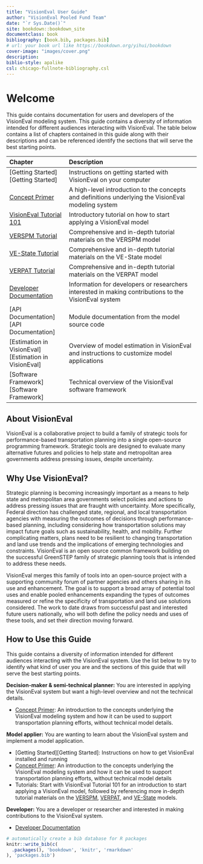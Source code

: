 ```yaml
--- 
title: "VisionEval User Guide"
author: "VisionEval Pooled Fund Team"
date: "`r Sys.Date()`"
site: bookdown::bookdown_site
documentclass: book
bibliography: [book.bib, packages.bib]
# url: your book url like https://bookdown.org/yihui/bookdown
cover-image: "images/cover.png"
description: 
biblio-style: apalike
csl: chicago-fullnote-bibliography.csl
---
```


# Welcome {-}

This guide contains documentation for users and developers of the VisionEval modeling system. This guide contains a diversity of information intended for different audiences interacting with VisionEval. The table below contains a list of chapters contained in this guide along with their descriptions and can be referenced identify the sections that will serve the best starting points.

| Chapter | Description|
|:-------------|:-----------------------------|
| [Getting Started][Getting Started] | Instructions on getting started with VisionEval on your computer |
| [Concept Primer](#conceptprimer) | A high-level introduction to the concepts and definitions underlying the VisionEval modeling system |
| [VisionEval Tutorial 101](#tutorial) | Introductory tutorial on how to start applying a VisionEval model |
| [VERSPM Tutorial](#verspm) | Comprehensive and in-depth tutorial materials on the VERSPM model |
| [VE-State Tutorial](#vestate) | Comprehensive and in-depth tutorial materials on the VE-State model |
| [VERPAT Tutorial](#verpat) | Comprehensive and in-depth tutorial materials on the VERPAT model |
| [Developer Documentation](#developer) | Information for developers or researchers interested in making contributions to the VisionEval system |
| [API Documentation][API Documentation] | Module documentation from the model source code |
| [Estimation in VisionEval][Estimation in VisionEval] | Overview of model estimation in VisionEval and instructions to customize model applications |
| [Software Framework][Software Framework] | Technical overview of the VisionEval software framework |

## About VisionEval {-}
VisionEval is a collaborative project to build a family of strategic tools for performance-based transportation planning into a single open-source programming framework. Strategic tools are designed to evaluate many alternative futures and policies to help state and metropolitan area governments address pressing issues, despite uncertainty. 

## Why Use VisionEval? {-}
Strategic planning is becoming increasingly important as a means to help state and metropolitan area governments select policies and actions to address pressing issues that are fraught with uncertainty. More specifically, Federal direction has challenged state, regional, and local transportation agencies with measuring the outcomes of decisions through performance-based planning, including considering how transportation solutions may impact future goals such as sustainability, health, and mobility. Further complicating matters, plans need to be resilient to changing transportation and land use trends and the implications of emerging technologies and constraints. VisionEval is an open source common framework building on the successful GreenSTEP family of strategic planning tools that is intended to address these needs.

VisionEval merges this family of tools into an open-source project with a supporting community forum of partner agencies and others sharing in its use and enhancement. The goal is to support a broad array of potential tool uses and enable pooled enhancements expanding the types of outcomes measured or refine the specificity of transportation and land use solutions considered. The work to date draws from successful past and interested future users nationally, who will both define the policy needs and uses of these tools, and set their direction moving forward.

## How to Use this Guide {-}
This guide contains a diversity of information intended for different audiences interacting with the VisionEval system. Use the list below to try to identify what kind of user you are and the sections of this guide that will serve the best starting points.

**Decision-maker & semi-technical planner:** You are interested in applying the VisionEval system but want a high-level overview and not the technical details.

* [Concept Primer](#conceptprimer): An introduction to the concepts underlying the VisionEval modeling system and how it can be used to support transportation planning efforts, without technical model details.

**Model applier:** You are wanting to learn about the VisionEval system and implement a model application.

* [Getting Started][Getting Started]: Instructions on how to get VisionEval installed and running
* [Concept Primer](#conceptprimer): An introduction to the concepts underlying the VisionEval modeling system and how it can be used to support transportation planning efforts, without technical model details
* Tutorials: Start with VisionEval Tutorial 101 for an introduction to start applying a VisionEval model, followed by referencing more in-depth tutorial materials on the [VERSPM](#verspm), [VERPAT](#verpat), and [VE-State](#vestate) models.

**Developer:** You are a developer or researcher and interested in making contributions to the VisionEval system.

* [Developer Documentation](#developer)

```r
# automatically create a bib database for R packages
knitr::write_bib(c(
  .packages(), 'bookdown', 'knitr', 'rmarkdown'
), 'packages.bib')
```

